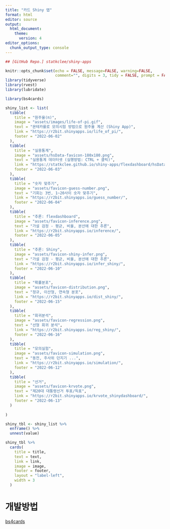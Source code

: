 ```yaml
---
title: "카드 Shiny 앱"
format: html
editor: source
output:
  html_document:
    theme:
      version: 4
editor_options: 
  chunk_output_type: console
---
```


```r
## [GitHub Repo.] statkclee/shiny-apps

knitr::opts_chunk$set(echo = FALSE, message=FALSE, warning=FALSE,
                      comment="", digits = 3, tidy = FALSE, prompt = FALSE, fig.align = 'center')
library(tidyverse)
library(rvest)
library(lubridate)
```




```r
library(bs4cards)

shiny_list <- list(
  tibble(
    title = "원주율(π)",
    image = "assets/images/life-of-pi.gif",
    text = "몬테카를로 모의시험 방법으로 원주율 계산 (Shiny App)",
    link = "https://r2bit.shinyapps.io/life_of_pi/",
    footer = "2022-06-02"
  ),
  tibble(
    title = "실용통계",
    image = "assets/hsData-favicon-180x180.png",
    text = "실용통계 데이터셋 (실행방법: CTRL + 클릭)",
    link = "https://statkclee.github.io/shiny-apps/flexdashboard/hsData.html",
    footer = "2022-06-03"
  ),
  tibble(
    title = "숫자 맞추기",
    image = "assets/favicon-guess-number.png",
    text = "기회는 3번, 1~20사이 숫자 맞추기",
    link = "https://r2bit.shinyapps.io/guess_number/",
    footer = "2022-06-04"
  ),
  tibble(
    title = "추론: flexdashboard",
    image = "assets/favicon-inference.png",
    text = "가설 검정 - 평균, 비율, 분산에 대한 추론",
    link = "https://r2bit.shinyapps.io/inference/",
    footer = "2022-06-05"
  ),
  tibble(
    title = "추론: Shiny",
    image = "assets/favicon-shiny-infer.png",
    text = "가설 검정 - 평균, 비율, 분산에 대한 추론",
    link = "https://r2bit.shinyapps.io/infer_shiny/",
    footer = "2022-06-10"
  ),
  tibble(
    title = "확률분포",
    image = "assets/favicon-distribution.png",
    text = "정규, 이산형, 연속형 분포",
    link = "https://r2bit.shinyapps.io/dist_shiny/",
    footer = "2022-06-15"
  ),  
  tibble(
    title = "회귀분석",
    image = "assets/favicon-regression.png",
    text = "선형 회귀 분석",
    link = "https://r2bit.shinyapps.io/reg_shiny/",
    footer = "2022-06-16"
  ),    
  tibble(
    title = "모의실험",
    image = "assets/favicon-simulation.png",
    text = "동전, 주사위 던지기 ...",
    link = "https://r2bit.shinyapps.io/simulation/",
    footer = "2022-06-12"
  ),
  tibble(
    title = "선거",
    image = "assets/favicon-krvote.png",
    text = "제20대 대통령선거 투표/득표",
    link = "https://r2bit.shinyapps.io/krvote_shinydashboard/",
    footer = "2022-06-13"
  )       
  
)

shiny_tbl <- shiny_list %>% 
  enframe() %>% 
  unnest(value)

shiny_tbl %>% 
  cards(
    title = title,
    text = text,
    link = link,
    image = image,
    footer = footer,
    layout = "label-left", 
    width = 3
  )
```


# 개발방법 

[bs4cards](https://bs4cards.djnavarro.net/articles/articles/layouts.html)

